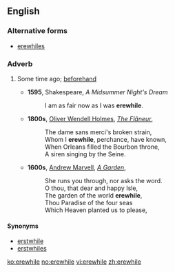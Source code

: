 ==English==

===Alternative forms===
* [[erewhiles]]

===Adverb===
{{en-adv|-}}

# {{archaic|or|poetic}} Some time ago; [[beforehand]]
#* '''1595''', Shakespeare, ''A Midsummer Night's Dream''
#*: I am as fair now as I was '''erewhile'''.
#* '''1800s''', [[w:Oliver Wendell Holmes, Sr.|Oliver Wendell Holmes]], ''[[s:The Flâneur|The Flâneur]]'',
#*: The dame sans merci's broken strain,
#*: Whom I '''erewhile''', perchance, have known,
#*: When Orleans filled the Bourbon throne,
#*: A siren singing by the Seine.
#* '''1600s''', [[w:Andrew Marvell|Andrew Marvell]], ''[[s:A Garden|A Garden]]'',
#*: She runs you through, nor asks the word.
#*: O thou, that dear and happy Isle,
#*: The garden of the world '''erewhile''',
#*: Thou Paradise of the four seas
#*: Which Heaven planted us to please,

====Synonyms====
* [[erstwhile]]
* [[erstwhiles]]

[[ko:erewhile]]
[[no:erewhile]]
[[vi:erewhile]]
[[zh:erewhile]]